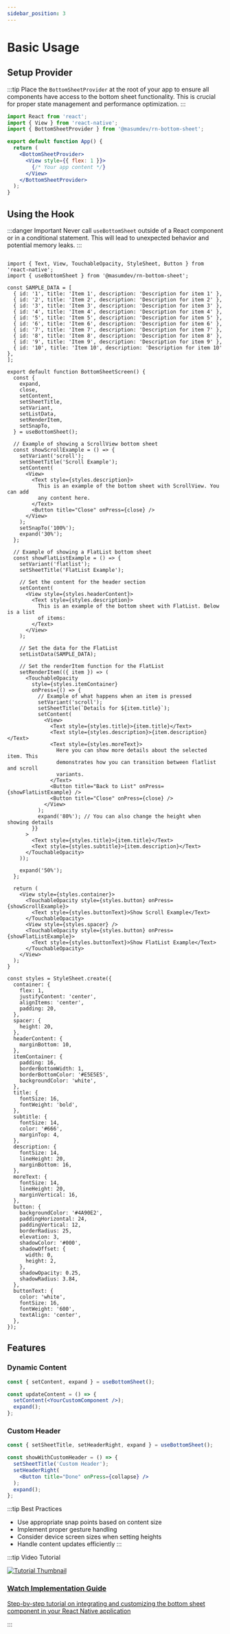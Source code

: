 ```yaml
---
sidebar_position: 3
---
```


# Basic Usage

## Setup Provider

:::tip
Place the `BottomSheetProvider` at the root of your app to ensure all components have access to the bottom sheet functionality. This is crucial for proper state management and performance optimization.
:::

```jsx
import React from 'react';
import { View } from 'react-native';
import { BottomSheetProvider } from '@masumdev/rn-bottom-sheet';

export default function App() {
  return (
    <BottomSheetProvider>
      <View style={{ flex: 1 }}>
        {/* Your app content */}
      </View>
    </BottomSheetProvider>
  );
}
```

## Using the Hook

:::danger Important
Never call `useBottomSheet` outside of a React component or in a conditional statement. This will lead to unexpected behavior and potential memory leaks.
:::

```tsx

import { Text, View, TouchableOpacity, StyleSheet, Button } from 'react-native';
import { useBottomSheet } from '@masumdev/rn-bottom-sheet';

const SAMPLE_DATA = [
  { id: '1', title: 'Item 1', description: 'Description for item 1' },
  { id: '2', title: 'Item 2', description: 'Description for item 2' },
  { id: '3', title: 'Item 3', description: 'Description for item 3' },
  { id: '4', title: 'Item 4', description: 'Description for item 4' },
  { id: '5', title: 'Item 5', description: 'Description for item 5' },
  { id: '6', title: 'Item 6', description: 'Description for item 6' },
  { id: '7', title: 'Item 7', description: 'Description for item 7' },
  { id: '8', title: 'Item 8', description: 'Description for item 8' },
  { id: '9', title: 'Item 9', description: 'Description for item 9' },
  { id: '10', title: 'Item 10', description: 'Description for item 10' },
];

export default function BottomSheetScreen() {
  const {
    expand,
    close,
    setContent,
    setSheetTitle,
    setVariant,
    setListData,
    setRenderItem,
    setSnapTo,
  } = useBottomSheet();

  // Example of showing a ScrollView bottom sheet
  const showScrollExample = () => {
    setVariant('scroll');
    setSheetTitle('Scroll Example');
    setContent(
      <View>
        <Text style={styles.description}>
          This is an example of the bottom sheet with ScrollView. You can add
          any content here.
        </Text>
        <Button title="Close" onPress={close} />
      </View>
    );
    setSnapTo('100%');
    expand('30%');
  };

  // Example of showing a FlatList bottom sheet
  const showFlatListExample = () => {
    setVariant('flatlist');
    setSheetTitle('FlatList Example');

    // Set the content for the header section
    setContent(
      <View style={styles.headerContent}>
        <Text style={styles.description}>
          This is an example of the bottom sheet with FlatList. Below is a list
          of items:
        </Text>
      </View>
    );

    // Set the data for the FlatList
    setListData(SAMPLE_DATA);

    // Set the renderItem function for the FlatList
    setRenderItem(({ item }) => (
      <TouchableOpacity
        style={styles.itemContainer}
        onPress={() => {
          // Example of what happens when an item is pressed
          setVariant('scroll');
          setSheetTitle(`Details for ${item.title}`);
          setContent(
            <View>
              <Text style={styles.title}>{item.title}</Text>
              <Text style={styles.description}>{item.description}</Text>
              <Text style={styles.moreText}>
                Here you can show more details about the selected item. This
                demonstrates how you can transition between flatlist and scroll
                variants.
              </Text>
              <Button title="Back to List" onPress={showFlatListExample} />
              <Button title="Close" onPress={close} />
            </View>
          );
          expand('80%'); // You can also change the height when showing details
        }}
      >
        <Text style={styles.title}>{item.title}</Text>
        <Text style={styles.subtitle}>{item.description}</Text>
      </TouchableOpacity>
    ));

    expand('50%');
  };

  return (
    <View style={styles.container}>
      <TouchableOpacity style={styles.button} onPress={showScrollExample}>
        <Text style={styles.buttonText}>Show Scroll Example</Text>
      </TouchableOpacity>
      <View style={styles.spacer} />
      <TouchableOpacity style={styles.button} onPress={showFlatListExample}>
        <Text style={styles.buttonText}>Show FlatList Example</Text>
      </TouchableOpacity>
    </View>
  );
}

const styles = StyleSheet.create({
  container: {
    flex: 1,
    justifyContent: 'center',
    alignItems: 'center',
    padding: 20,
  },
  spacer: {
    height: 20,
  },
  headerContent: {
    marginBottom: 10,
  },
  itemContainer: {
    padding: 16,
    borderBottomWidth: 1,
    borderBottomColor: '#E5E5E5',
    backgroundColor: 'white',
  },
  title: {
    fontSize: 16,
    fontWeight: 'bold',
  },
  subtitle: {
    fontSize: 14,
    color: '#666',
    marginTop: 4,
  },
  description: {
    fontSize: 14,
    lineHeight: 20,
    marginBottom: 16,
  },
  moreText: {
    fontSize: 14,
    lineHeight: 20,
    marginVertical: 16,
  },
  button: {
    backgroundColor: '#4A90E2',
    paddingHorizontal: 24,
    paddingVertical: 12,
    borderRadius: 25,
    elevation: 3,
    shadowColor: '#000',
    shadowOffset: {
      width: 0,
      height: 2,
    },
    shadowOpacity: 0.25,
    shadowRadius: 3.84,
  },
  buttonText: {
    color: 'white',
    fontSize: 16,
    fontWeight: '600',
    textAlign: 'center',
  },
});
```

## Features

### Dynamic Content

```jsx
const { setContent, expand } = useBottomSheet();

const updateContent = () => {
  setContent(<YourCustomComponent />);
  expand();
};
```

### Custom Header

```jsx
const { setSheetTitle, setHeaderRight, expand } = useBottomSheet();

const showWithCustomHeader = () => {
  setSheetTitle('Custom Header');
  setHeaderRight(
    <Button title="Done" onPress={collapse} />
  );
  expand();
};
```

:::tip Best Practices
- Use appropriate snap points based on content size
- Implement proper gesture handling
- Consider device screen sizes when setting heights
- Handle content updates efficiently
:::

:::tip Video Tutorial
<div style={{ display: 'flex', flexDirection: 'column', marginTop: '20px', marginBottom: '20px' }}>
  <a href="/docs/rn-bottom-sheet/tutorial#video-tutorial" style={{ textDecoration: 'none' }}>
    <div style={{ textAlign: 'center', padding: '20px', border: '1px solid #e0e0e0', borderRadius: '8px', width: '100%', background: 'rgb(187, 196, 185)' }}>
      <img src="https://img.youtube.com/vi/oBM0lh7tcyY/maxresdefault.jpg" alt="Tutorial Thumbnail" style={{ width: '100%', borderRadius: '4px', marginBottom: '15px' }} />
      <h3 style={{ margin: '0', color: 'rgb(38, 121, 67)' }}>Watch Implementation Guide</h3>
      <p style={{ margin: '10px 0 0', color: 'rgb(51, 54, 51)' }}>Step-by-step tutorial on integrating and customizing the bottom sheet component in your React Native application</p>
    </div>
  </a>
</div>
:::